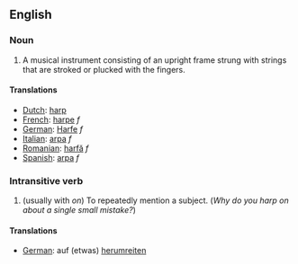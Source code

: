 ==English==

===Noun===
#A musical instrument consisting of an upright frame strung with strings that are stroked or plucked with the fingers.

====Translations====
*[[Dutch]]: [[harp]]
*[[French]]: [[harpe]] ''f''
*[[German]]: [[Harfe]] ''f''
*[[Italian]]: [[arpa]] ''f''
*[[Romanian]]: [[harfă]] ''f''
*[[Spanish]]: [[arpa]] ''f''

===Intransitive verb===
#(usually with ''on'') To repeatedly mention a subject. (''Why do you harp on about a single small mistake?'')

====Translations====
*[[German]]: auf (etwas) [[herumreiten]]